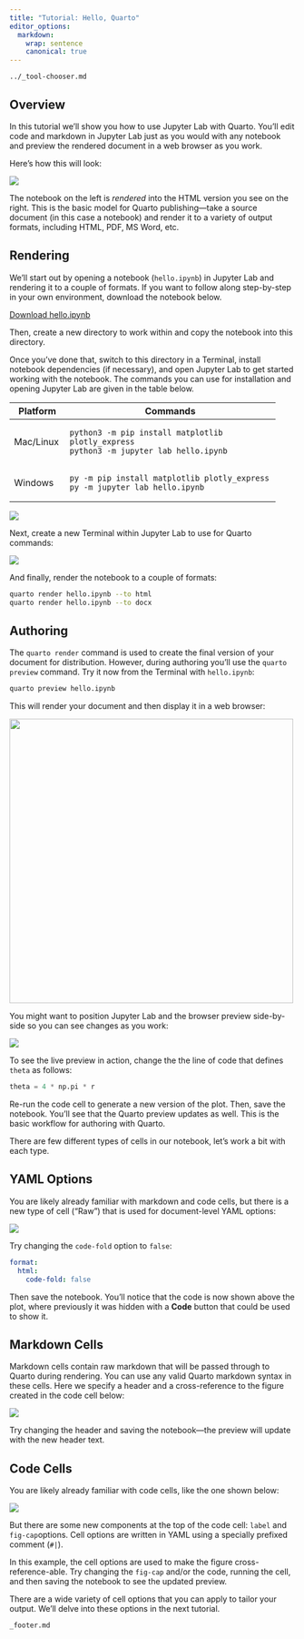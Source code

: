 ```yaml
---
title: "Tutorial: Hello, Quarto"
editor_options:
  markdown:
    wrap: sentence
    canonical: true
---
```


``` include
../_tool-chooser.md
```

## Overview

In this tutorial we'll show you how to use Jupyter Lab with Quarto.
You'll edit code and markdown in Jupyter Lab just as you would with any notebook and preview the rendered document in a web browser as you work.

Here's how this will look:

![](images/jupyter-quarto-preview.png){fig-alt="On the left: A Jupyter notebook titled Quarto Basics containing some text, a code cell, and the result of the code cell, which is a line plot on a polar axis. On the right: Rendered version of the same notebook."}

The notebook on the left is *rendered* into the HTML version you see on the right.
This is the basic model for Quarto publishing---take a source document (in this case a notebook) and render it to a variety of output formats, including HTML, PDF, MS Word, etc.

## Rendering

We'll start out by opening a notebook (`hello.ipynb`) in Jupyter Lab and rendering it to a couple of formats.
If you want to follow along step-by-step in your own environment, download the notebook below.

::: {.callout-note appearance="minimal"}
<i class="bi bi-journal-code"></i> [Download hello.ipynb](_hello.ipynb){download="hello.ipynb"}
:::

Then, create a new directory to work within and copy the notebook into this directory.

Once you've done that, switch to this directory in a Terminal, install notebook dependencies (if necessary), and open Jupyter Lab to get started working with the notebook.
The commands you can use for installation and opening Jupyter Lab are given in the table below.

+-----------+------------------------------------------------------+
| Platform  | Commands                                             |
+===========+======================================================+
| Mac/Linux |     python3 -m pip install matplotlib plotly_express |
|           |     python3 -m jupyter lab hello.ipynb               |
+-----------+------------------------------------------------------+
| Windows   |     py -m pip install matplotlib plotly_express      |
|           |     py -m jupyter lab hello.ipynb                    |
+-----------+------------------------------------------------------+

![](images/jupyter-basics.png){fig-alt="A Jupyter notebook titled Quarto Basics containing some text, a code cell, and the result of the code cell, which is a line plot on a polar axis."}

Next, create a new Terminal within Jupyter Lab to use for Quarto commands:

![](images/jupyter-terminal.png){.border fig-alt="Screenshot of menu items in Jupuyter Lab: File > New > Terminal."}

And finally, render the notebook to a couple of formats:

``` bash
quarto render hello.ipynb --to html
quarto render hello.ipynb --to docx
```

## Authoring

The `quarto render` command is used to create the final version of your document for distribution.
However, during authoring you'll use the `quarto preview` command.
Try it now from the Terminal with `hello.ipynb`:

``` bash
quarto preview hello.ipynb
```

This will render your document and then display it in a web browser:

![](images/quarto-preview.png){.border fig-alt="Rendered version of the earlier notebook in a web browser." width="500"}

You might want to position Jupyter Lab and the browser preview side-by-side so you can see changes as you work:

![](images/jupyter-quarto-preview.png){fig-alt="Side-by-side preview of notebook on the left and live preview in the browser on the right."}

To see the live preview in action, change the the line of code that defines `theta` as follows:

``` python
theta = 4 * np.pi * r
```

Re-run the code cell to generate a new version of the plot.
Then, save the notebook.
You'll see that the Quarto preview updates as well.
This is the basic workflow for authoring with Quarto.

There are few different types of cells in our notebook, let's work a bit with each type.

## YAML Options

You are likely already familiar with markdown and code cells, but there is a new type of cell ("Raw") that is used for document-level YAML options:

![](images/jupyter-yaml.png){.border fig-alt="YAML of the notebook with the fields title, format, and jupyter. Title is set to Quarto Basics with title: \"Quarto Basics\". Format is defined as html in the next line, and within the html format, code-fold is set to true. Jupyter is set to python3 with jupyter: python3."}

Try changing the `code-fold` option to `false`:

``` yaml
format: 
  html:
    code-fold: false
```

Then save the notebook.
You'll notice that the code is now shown above the plot, where previously it was hidden with a **Code** button that could be used to show it.

## Markdown Cells

Markdown cells contain raw markdown that will be passed through to Quarto during rendering.
You can use any valid Quarto markdown syntax in these cells.
Here we specify a header and a cross-reference to the figure created in the code cell below:

![](images/jupyter-markdown.png){.border fig-alt="A Markdown cell with the title Polar Axis as a second level header and text that reads 'For a demonstration of a line plot on a polar axis, see @fig-polar.'"}

Try changing the header and saving the notebook---the preview will update with the new header text.

## Code Cells

You are likely already familiar with code cells, like the one shown below:

![](images/jupyter-cell.png){.border fig-alt="A code cell with cell options for label and fig-cap and the code required to create the line plot on a polar axis."}

But there are some new components at the top of the code cell: `label` and `fig-cap`options.
Cell options are written in YAML using a specially prefixed comment (`#|`).

In this example, the cell options are used to make the figure cross-reference-able.
Try changing the `fig-cap` and/or the code, running the cell, and then saving the notebook to see the updated preview.

There are a wide variety of cell options that you can apply to tailor your output.
We'll delve into these options in the next tutorial.

``` include
_footer.md
```
